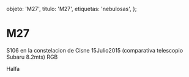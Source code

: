 
  objeto: 'M27',
  titulo: 'M27',
  etiquetas: 'nebulosas',
};

# M27

<Imagen
  src="objeto/m27_20150715_2_m27_19junio2015final.jpg"
  fecha="20150715"
/>

S106 en la constelacion de Cisne 15Julio2015 (comparativa telescopio Subaru 8.2mts) RGB

<Imagen
  src="objeto/m27_20121100_1_m27.jpg"
  fecha="20121100"
/>

 Halfa